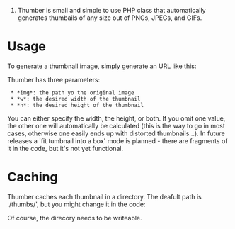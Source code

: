 #Thumber is small and simple to use PHP class that automatically generates thumbails of any size out of PNGs, JPEGs, and GIFs.


= Usage =

To generate a thumbnail image, simply generate an URL like this:

{{{http://localhost/thumber.php?img=assets/abc.png&h=200}}}

Thumber has three parameters:

  * *img*: the path yo the original image
  * *w*: the desired width of the thumbnail
  * *h*: the desired height of the thumbnail

You can either specify the width, the height, or both. If you omit one value, the other one will automatically be calculated (this is the way to go in most cases, otherwise one easily ends up with distorted thumbnails...). In future releases a 'fit tumbnail into a box' mode is planned - there are fragments of it in the code, but it's not yet functional.

= Caching =

Thumber caches each thumbnail in a directory. The deafult path is ./thumbs/', but you might change it in the code:

{{{define('PATH_TO_THUMBS', './thumbs/');}}}

Of course, the direcory needs to be writeable.
